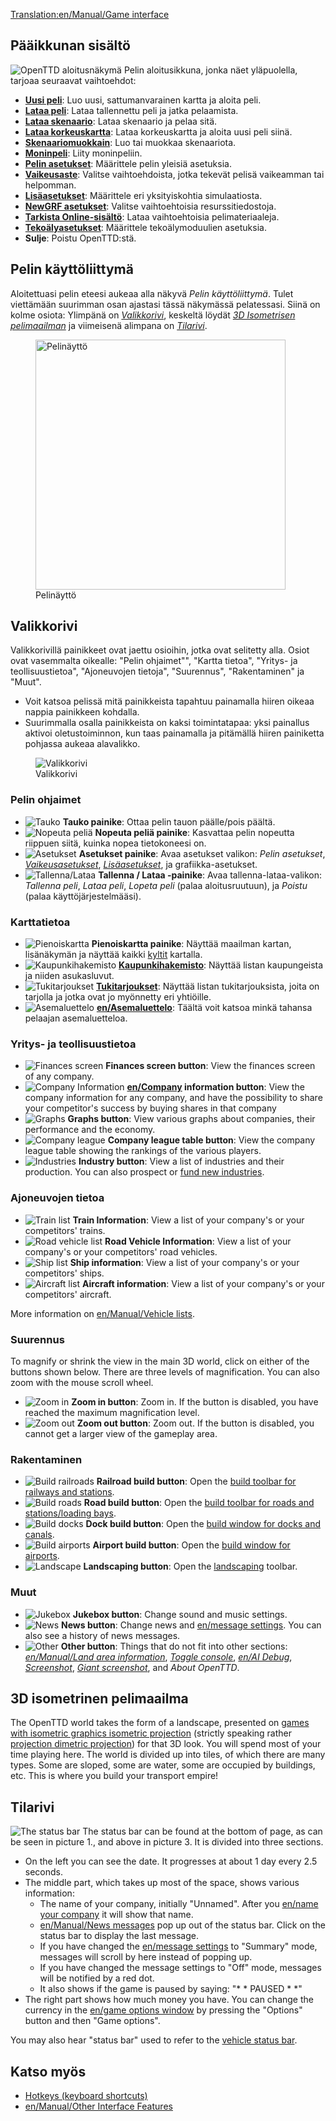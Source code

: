 [[Translation:en/Manual/Game interface]]
{{en/Translation|origin= Game interface
|from  = en
|to    = fi
|Percentage =40
}}
{{fi/Sisällysluettelo}}
==Pääikkunan sisältö==
[[File:fi/Intro Screen.png|frame|center|OpenTTD aloitusnäkymä]]
Pelin aloitusikkuna, jonka näet yläpuolella, tarjoaa seuraavat vaihtoehdot:
* '''[[fi/Uusi peli|Uusi peli]]''': Luo uusi, sattumanvarainen kartta ja aloita peli.
* '''[[fi/Lataa peli|Lataa peli]]''': Lataa tallennettu peli ja jatka pelaamista.
* '''[[fi/Skenaario|Lataa skenaario]]''': Lataa skenaario ja pelaa sitä.
* '''[[fi/Korkeuskartta|Lataa korkeuskartta]]''': Lataa korkeuskartta ja aloita uusi peli siinä.
* '''[[fi/Skenaariomuokkain|Skenaariomuokkain]]''': Luo tai muokkaa skenaariota.
* '''[[fi/Moninpeli|Moninpeli]]''': Liity moninpeliin.
* '''[[fi/Pelin asetukset|Pelin asetukset]]''': Määrittele pelin yleisiä asetuksia.
* '''[[fi/Vaikeusaste|Vaikeusaste]]''': Valitse vaihtoehdoista, jotka tekevät pelisä vaikeamman tai helpomman.
* '''[[fi/Lisäasetukset|Lisäasetukset]]''': Määrittele eri yksityiskohtia simulaatiosta.
* '''[[fi/NewGRF asetukset|NewGRF asetukset]]''': Valitse vaihtoehtoisia resurssitiedostoja.
* '''[[fi/Online-sisältö|Tarkista Online-sisältö]]''': Lataa vaihtoehtoisia pelimateriaaleja.
* '''[[fi/Tekoälyasetukset|Tekoälyasetukset]]''': Määrittele tekoälymoduulien asetuksia.
* '''Sulje''': Poistu OpenTTD:stä.


==Pelin käyttöliittymä==
Aloitettuasi pelin eteesi aukeaa alla näkyvä ''Pelin käyttöliittymä''. Tulet viettämään suurimman osan ajastasi tässä näkymässä pelatessasi. Siinä on kolme osiota: Ylimpänä on ''[[en/#Valikkorivi|Valikkorivi]]'', keskeltä löydät ''[[en/#3D isometrinen pelimaailma|3D Isometrisen pelimaailman]]'' ja viimeisenä alimpana on ''[[en/#Tilarivi|Tilarivi]]''.

[[File:en/interface.png|thumb|none|400px|Pelinäyttö]]

==Valikkorivi==
Valikkorivillä painikkeet ovat jaettu osioihin, jotka ovat selitetty alla. Osiot ovat vasemmalta oikealle: "Pelin ohjaimet"", "Kartta tietoa", "Yritys- ja teollisuustietoa", "Ajoneuvojen tietoja", "Suurennus", "Rakentaminen" ja "Muut".
* Voit katsoa pelissä mitä painikkeista tapahtuu painamalla hiiren oikeaa nappia painikkeen kohdalla.
* Suurimmalla osalla painikkeista on kaksi toimintatapaa: yksi painallus aktivoi oletustoiminnon, kun taas painamalla ja pitämällä hiiren painiketta pohjassa aukeaa alavalikko.
[[File:en/Menu bar.png|none|frame|Valikkorivi]]

===Pelin ohjaimet===
*[[File:en/manual html m7fd3f2df.png|Tauko]] '''Tauko painike''': Ottaa pelin tauon päälle/pois päältä.
*[[File:en/manual html m56d46b8f.png|Nopeuta peliä]] '''Nopeuta peliä painike''': Kasvattaa pelin nopeutta riippuen siitä, kuinka nopea tietokoneesi on.
*[[File:en/manual html md7ebe52.png|Asetukset]] '''Asetukset painike''': Avaa asetukset valikon: ''Pelin asetukset'', ''[[fi/Vaikeus|Vaikeus]]asetukset'', ''[[fi/Lisäasetukset|Lisäasetukset]]'', ja grafiikka-asetukset.
*[[File:en/manual html m3ad9dba5.png|Tallenna/Lataa]] '''Tallenna / Lataa -painike''': Avaa tallenna-lataa-valikon: ''Tallenna peli'', ''Lataa peli'', ''Lopeta peli'' (palaa aloitusruutuun), ja ''Poistu'' (palaa käyttöjärjestelmääsi).

===Karttatietoa===
*[[File:en/manual html m6cb2b7aa.png|Pienoiskartta]] '''Pienoiskartta painike''': Näyttää maailman kartan, lisänäkymän ja näyttää kaikki [[fi/Kyltit|kyltit]] kartalla.
*[[File:en/manual html m58c015ad.png|Kaupunkihakemisto]] '''[[fi/Kaupunki|Kaupunki]]hakemisto''': Näyttää listan kaupungeista ja niiden asukasluvut.
*[[File:en/manual html 54594ccb.png|Tukitarjoukset]] '''[[fi/Tukitarjoukset|Tukitarjoukset]]''': Näyttää listan tukitarjouksista, joita on tarjolla ja jotka ovat jo myönnetty eri yhtiöille.
*[[File:en/manual html m791b53c3.png|Asemaluettelo]] '''[[en/Asemaluettelo]]''': Täältä voit katsoa minkä tahansa pelaajan asemaluetteloa.

===Yritys- ja teollisuustietoa===
*[[File:en/manual html 63e6566d.png|Finances screen]] '''Finances screen button''': View the finances screen of any company.
*[[File:en/manual html 12e20f5b.png|Company Information]] '''[[en/Company]] information button''': View the company information for any company, and have the possibility to share your competitor's success by buying shares in that company
*[[File:en/manual html 36354981.png|Graphs]] '''Graphs button''': View various graphs about companies, their performance and the economy.
*[[File:en/manual html 2a553acb.png|Company league]] '''Company league table button''': View the company league table showing the rankings of the various players.
*[[File:en/manual html m4d6ba21e.png|Industries]] '''Industry button''': View a list of industries and their production. You can also prospect or [[en/Manual/Base Set/Economy/Industries#Funding_New_Industries|fund new industries]].

===Ajoneuvojen tietoa===
*[[File:en/manual html m16a497ce.png|Train list]] '''Train Information''': View a list of your company's or your competitors' trains.
*[[File:en/manual html m3518e48c.png|Road vehicle list]] '''Road Vehicle Information''': View a list of your company's or your competitors' road vehicles.
*[[File:en/manual html 53123a33.png|Ship list]] '''Ship information''': View a list of your company's or your competitors' ships.
*[[File:en/manual html 442702e6.png|Aircraft list]] '''Aircraft information''': View a list of your company's or your competitors' aircraft.

More information on [[en/Manual/Vehicle lists]].

===Suurennus===
To magnify or shrink the view in the main 3D world, click on either of the buttons shown below. There are three levels of magnification.  You can also zoom with the mouse scroll wheel.
*[[File:en/manual html 628b2aa3.png|Zoom in]] '''Zoom in button''': Zoom in. If the button is disabled, you have reached the maximum magnification level.
*[[File:en/manual html m55168bcb.png|Zoom out]] '''Zoom out button''': Zoom out. If the button is disabled, you cannot get a larger view of the gameplay area.

===Rakentaminen===
*[[File:en/manual html m772c5b23.png|Build railroads]] '''Railroad build button''': Open the [[en/Railway Construction|build toolbar for railways and stations]].
*[[File:en/manual html ma6d6c8c.png|Build roads]] '''Road build button''': Open the [[en/Road Construction|build toolbar for roads and stations/loading bays]].
*[[File:en/manual html m2cc0c4cd.png|Build docks]] '''Dock build button''': Open the [[en/Dock Construction|build window for docks and canals]].
*[[File:en/manual html 1ae92703.png|Build airports]] '''Airport build button''': Open the [[en/Airport Construction|build window for airports]].
*[[File:en/manual html m233f8633.png|Landscape]] '''Landscaping button''': Open the [[en/Manual/Landscaping|landscaping]] toolbar.

===Muut===
*[[File:en/manual html m6a2249c4.png|Jukebox]] '''Jukebox button''': Change sound and music settings.
*[[File:en/manual html 2a55c3aa.png|News]] '''News button''': Change news and [[en/message settings]]. You can also see a history of news messages.
*[[File:en/manual html 51cda05b.png|Other]] '''Other button''': Things that do not fit into other sections: ''[[en/Manual/Land area information]]'', ''[[en/Manual/Console|Toggle console]]'', ''[[en/AI Debug]]'', ''[[en/Screenshots|Screenshot]]'', ''[[en/Screenshots|Giant screenshot]]'', and ''About OpenTTD''.

==3D isometrinen pelimaailma==
The OpenTTD world takes the form of a landscape, presented on [https://www.wikipedia.org/wiki/Video games with isometric graphics isometric projection] (strictly speaking rather [https://www.wikipedia.org/wiki/dimetric projection dimetric projection]) for that 3D look.  You will spend most of your time playing here.  The world is divided up into tiles, of which there are many types.  Some are sloped, some are water, some are occupied by buildings, etc. This is where you build your transport empire!

==Tilarivi==
[[File:en/status-bar.png|none|frame|The status bar]]
The status bar can be found at the bottom of page, as can be seen in picture 1., and above in picture 3. It is divided into three sections. 
*On the left you can see the date. It progresses at about 1 day every 2.5 seconds.
*The middle part, which takes up most of the space, shows various information:
**The name of your company, initially "Unnamed". After you [[en/name your company]] it will show that name. 
**[[en/Manual/News messages]] pop up out of the status bar. Click on the status bar to display the last message.
**If you have changed the [[en/message settings]] to "Summary" mode, messages will scroll by here instead of popping up.
**If you have changed the message settings to "Off" mode, messages will be notified by a red dot.
**It also shows if the game is paused by saying: "* * PAUSED * *"
*The right part shows how much money you have. You can change the currency in the [[en/game options window]] by pressing the "Options" button and then "Game options".

You may also hear "status bar" used to refer to the [[en/Manual/Status bar|vehicle status bar]].

==Katso myös==
* [[en/Manual/Hotkeys|Hotkeys (keyboard shortcuts)]]
* [[en/Manual/Other Interface Features]]